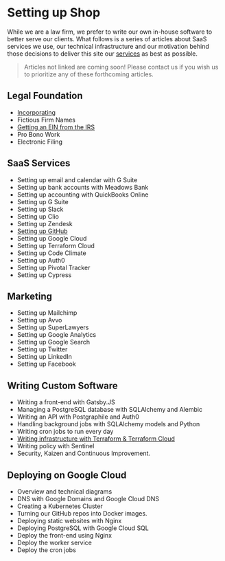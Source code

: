 # Setting up Shop

While we are a law firm, we prefer to write our own in-house software to
better serve our clients. What follows is a series of articles about SaaS
services we use, our technical infrastructure and our motivation behind those
decisions to deliver this site our [services](/practice-areas) as best as
possible.

> Articles not linked are coming soon! Please contact us if you wish us to
> prioritize any of these forthcoming articles.

## Legal Foundation

* [Incorporating](/blog/setting-up-shop/incorporating)
* Fictious Firm Names
* [Getting an EIN from the IRS](/blog/setting-up-shop/getting-an-ein)
* Pro Bono Work
* Electronic Filing

## SaaS Services

* Setting up email and calendar with G Suite
* Setting up bank accounts with Meadows Bank
* Setting up accounting with QuickBooks Online
* Setting up G Suite
* Setting up Slack
* Setting up Clio
* Setting up Zendesk
* [Setting up GitHub](/blog/setting-up-shop/setting-up-github)
* Setting up Google Cloud
* Setting up Terraform Cloud
* Setting up Code Climate
* Setting up Auth0
* Setting up Pivotal Tracker
* Setting up Cypress

## Marketing

* Setting up Mailchimp
* Setting up Avvo
* Setting up SuperLawyers
* Setting up Google Analytics
* Setting up Google Search
* Setting up Twitter
* Setting up LinkedIn
* Setting up Facebook

## Writing Custom Software

* Writing a front-end with Gatsby.JS
* Managing a PostgreSQL database with SQLAlchemy and Alembic
* Writing an API with Postgraphile and Auth0
* Handling background jobs with SQLAlchemy models and Python
* Writing cron jobs to run every day
* [Writing infrastructure with Terraform & Terraform Cloud](/blog/setting-up-shop/setting-up-terraform-cloud)
* Writing policy with Sentinel
* Security, Kaizen and Continuous Improvement.

## Deploying on Google Cloud

* Overview and technical diagrams
* DNS with Google Domains and Google Cloud DNS
* Creating a Kubernetes Cluster
* Turning our GitHub repos into Docker images.
* Deploying static websites with Nginx
* Deploying PostgreSQL with Google Cloud SQL
* Deploy the front-end using Nginx
* Deploy the worker service
* Deploy the cron jobs
